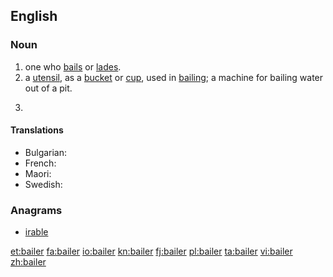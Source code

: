 ==English==

===Noun===
{{en-noun}}

# one who [[bail]]s or [[lade]]s.
# a [[utensil]], as a [[bucket]] or [[cup]], used in [[bailing]]; a machine for bailing water out of a pit.
# {{context|legal}} {{alternative form of|bailor}}

====Translations====
{{trans-top|a utensil}}
* Bulgarian: {{t-|bg|черпак}}
* French: {{t+|fr|écope|f}}
* Maori: {{t-|mi|tīheru}}
* Swedish: {{t-|sv|öskar|n}}
{{trans-mid}}
{{trans-bottom}}

===Anagrams===
* [[irable#English|irable]]

[[et:bailer]]
[[fa:bailer]]
[[io:bailer]]
[[kn:bailer]]
[[fj:bailer]]
[[pl:bailer]]
[[ta:bailer]]
[[vi:bailer]]
[[zh:bailer]]
